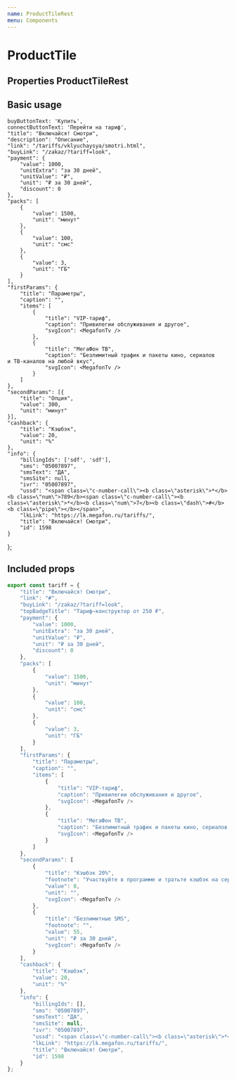 ```yaml
---
name: ProductTileRest
menu: Components
---
```




# ProductTile

## Properties ProductTileRest
<PropsTable of={ProductTileRest} />

## Basic usage

    buyButtonText: 'Купить',
    connectButtonText: 'Перейти на тариф',
    "title": "Включайся! Смотри",
    "description": "Описание",
    "link": "/tariffs/vklyuchaysya/smotri.html",
    "buyLink": "/zakaz/?tariff=look",
    "payment": {
        "value": 1000,
        "unitExtra": "за 30 дней",
        "unitValue": "₽",
        "unit": "₽ за 30 дней",
        "discount": 0
    },
    "packs": [
        {
            "value": 1500,
            "unit": "минут"
        },
        {
            "value": 100,
            "unit": "смс"
        },
        {
            "value": 3,
            "unit": "ГБ"
        }
    ],
    "firstParams": {
        "title": "Параметры",
        "caption": "",
        "items": [
            {
                "title": "VIP-тариф",
                "caption": "Привилегии обслуживания и другое",
                "svgIcon": <MegafonTv />
            },
            {
                "title": "МегаФон ТВ",
                "caption": "Безлимитный трафик и пакеты кино, сериалов и ТВ-каналов на любой вкус",
                "svgIcon": <MegafonTv />
            }
        ]
    },
    "secondParams": [{
        "title": "Опция",
        "value": 300,
        "unit": "минут"
    }],
    "cashback": {
        "title": "Кэшбэк",
        "value": 20,
        "unit": "%"
    },
    "info": {
        "billingIds": ['sdf', 'sdf'],
        "sms": "05007897",
        "smsText": "ДА",
        "smsSite": null,
        "ivr": "05007897",
        "ussd": "<span class=\"c-number-call\"><b class=\"asterisk\">*</b><b class=\"num\">789</b><span class=\"c-number-call\"><b class=\"asterisk\">*</b><b class=\"num\">7</b><b class=\"dash\">#</b><b class=\"pipe\"></b></span>",
        "lkLink": "https://lk.megafon.ru/tariffs/",
        "title": "Включайся! Смотри",
        "id": 1598
    }
};

<Playground wrapper={Wrapper}>
    <ProductTileRest {...tariff} />
</Playground>

## Included props

``` javascript
export const tariff = {
    "title": "Включайся! Смотри",
    "link": "#",
    "buyLink": "/zakaz/?tariff=look",
    "topBadgeTitle": "Тариф–конструктор от 250 ₽",
    "payment": {
        "value": 1000,
        "unitExtra": "за 30 дней",
        "unitValue": "₽",
        "unit": "₽ за 30 дней",
        "discount": 0
    },
    "packs": [
        {
            "value": 1500,
            "unit": "минут"
        },
        {
            "value": 100,
            "unit": "смс"
        },
        {
            "value": 3,
            "unit": "ГБ"
        }
    ],
    "firstParams": {
        "title": "Параметры",
        "caption": "",
        "items": [
            {
                "title": "VIP-тариф",
                "caption": "Привилегии обслуживания и другое",
                "svgIcon": <MegafonTv />
            },
            {
                "title": "МегаФон ТВ",
                "caption": "Безлимитный трафик и пакеты кино, сериалов и ТВ-каналов на любой вкус",
                "svgIcon": <MegafonTv />
            }
        ]
    },
    "secondParams": [
        {
            "title": "Кэшбэк 20%",
            "footnote": "Участвуйте в программе и тратьте кэшбэк на сервисы и покупки в салонах и интернет-магазине МегаФона",
            "value": 0,
            "unit": "",
            "svgIcon": <MegafonTv />
        },
        {
            "title": "Безлимитные SMS",
            "footnote": "",
            "value": 55,
            "unit": "₽ за 30 дней",
            "svgIcon": <MegafonTv />
        }
    ],
    "cashback": {
        "title": "Кэшбэк",
        "value": 20,
        "unit": "%"
    },
    "info": {
        "billingIds": [],
        "sms": "05007897",
        "smsText": "ДА",
        "smsSite": null,
        "ivr": "05007897",
        "ussd": "<span class=\"c-number-call\"><b class=\"asterisk\">*</b><b class=\"num\">789</b><span class=\"c-number-call\"><b class=\"asterisk\">*</b><b class=\"num\">7</b><b class=\"dash\">#</b><b class=\"pipe\"></b></span>",
        "lkLink": "https://lk.megafon.ru/tariffs/",
        "title": "Включайся! Смотри",
        "id": 1598
    }
};
```
